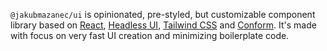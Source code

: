 
<Meta title="Intro" />

`@jakubmazanec/ui` is opinionated, pre-styled, but customizable component library based on
[React](https://react.dev/), [Headless UI](https://headlessui.com/),
[Tailwind CSS](https://tailwindcss.com/) and [Conform](https://conform.guide/). It's made with focus
on very fast UI creation and minimizing boilerplate code.
